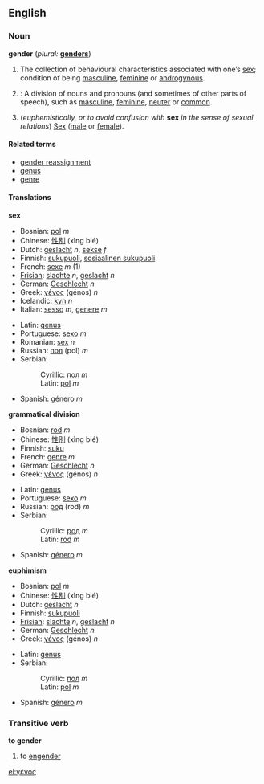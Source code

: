 ==English==
{{Wikipedia}}
===Noun===
'''gender''' (''plural:'' '''[[genders]]''')

# The collection of behavioural characteristics associated with one’s [[sex]]; condition of being [[masculine]], [[feminine]] or [[androgynous]].
# {{Grammar}}: A division of nouns and pronouns (and sometimes of other parts of speech), such as [[masculine]], [[feminine]], [[neuter]] or [[common]].
# (''euphemistically, or to avoid confusion with'' '''sex''' ''in the sense of sexual relations'') [[Sex]] ([[male]] or [[female]]).

====Related terms====
*[[gender reassignment]]
*[[genus]]
*[[genre]]

====Translations====
'''sex'''
{{top}}
*Bosnian: [[pol]] ''m''
*Chinese: [[性別]] (xìng bié)
*Dutch: [[geslacht]] ''n'', [[sekse]] ''f''
*Finnish: [[sukupuoli]], [[sosiaalinen sukupuoli]]
*French: [[sexe]] ''m'' (1)
*[[Frisian]]: [[slachte]] ''n'', [[geslacht]] ''n''
*German: [[Geschlecht]] ''n''
*Greek: [[γένος]] (génos) ''n''
*Icelandic: [[kyn]] ''n''
*Italian: [[sesso]] ''m'', [[genere]] ''m''
{{mid}}
*Latin: [[genus]]
*Portuguese: [[sexo]] ''m''
*Romanian: [[sex]] ''n''
*Russian: [[пол]] (pol) ''m''
*Serbian:
*:Cyrillic: [[пол]] ''m''
*:Latin: [[pol]] ''m''
*Spanish: [[género]] ''m''
{{bottom}}

'''grammatical division'''
{{top}}
*Bosnian: [[rod]] ''m''
*Chinese: [[性別]] (xìng bié)
*Finnish: [[suku]]
*French: [[genre]] ''m''
*German: [[Geschlecht]] ''n''
*Greek: [[γένος]] (génos) ''n''
{{mid}}
*Latin: [[genus]]
*Portuguese: [[sexo]] ''m''
*Russian: [[род]] (rod) ''m''
*Serbian:
*:Cyrillic: [[род]] ''m''
*:Latin: [[rod]] ''m''
*Spanish: [[género]] ''m''
{{bottom}}

'''euphimism'''
{{top}}
*Bosnian: [[pol]] ''m''
*Chinese: [[性別]] (xìng bié)
*Dutch: [[geslacht]] ''n''
*Finnish: [[sukupuoli]]
*[[Frisian]]: [[slachte]] ''n'', [[geslacht]] ''n''
*German: [[Geschlecht]] ''n''
*Greek: [[γένος]] (génos) ''n''
{{mid}}
*Latin: [[genus]]
*Serbian:
*:Cyrillic: [[пол]] ''m''
*:Latin: [[pol]] ''m''
*Spanish: [[género]] ''m''
{{bottom}}
===Transitive verb===
'''to gender'''
# to [[engender]]

[[el:γένος]]